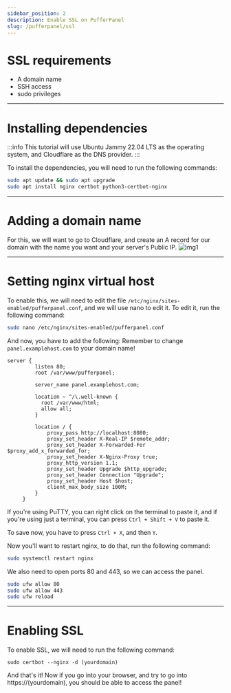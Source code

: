 ```yaml
---
sidebar_position: 2
description: Enable SSL on PufferPanel
slug: /pufferpanel/ssl
---
```


# SSL requirements
* A domain name
* SSH access
* sudo privileges

---

# Installing dependencies

:::info
This tutorial will use Ubuntu Jammy 22.04 LTS as the operating system, and Cloudflare as the DNS provider.
:::

To install the dependencies, you will need to run the following commands:

```bash
sudo apt update && sudo apt upgrade
sudo apt install nginx certbot python3-certbot-nginx
```

---

# Adding a domain name

For this, we will want to go to Cloudflare, and create an A record for our domain with the name you want and your server's Public IP.
![img1](https://i.imgur.com/kMBssuQ.png)

---

# Setting nginx virtual host

To enable this, we will need to edit the file `/etc/nginx/sites-enabled/pufferpanel.conf`, and we will use nano to edit it. To edit it, run the following command:
```bash
sudo nano /etc/nginx/sites-enabled/pufferpanel.conf
```

And now, you have to add the following:
Remember to change `panel.examplehost.com` to your domain name!


```
server {
         listen 80;
         root /var/www/pufferpanel;

         server_name panel.examplehost.com;

         location ~ ^/\.well-known {
           root /var/www/html;
           allow all;
         }

         location / {
             proxy_pass http://localhost:8080;
             proxy_set_header X-Real-IP $remote_addr;
             proxy_set_header X-Forwarded-For $proxy_add_x_forwarded_for;
             proxy_set_header X-Nginx-Proxy true;
             proxy_http_version 1.1;
             proxy_set_header Upgrade $http_upgrade;
             proxy_set_header Connection "Upgrade";
             proxy_set_header Host $host;
             client_max_body_size 100M;
         }
     }
```
If you're using PuTTY, you can right click on the terminal to paste it, and if you're using just a terminal, you can press `Ctrl + Shift + V` to paste it.

To save now, you have to press `Ctrl + X`, and then `Y`.

Now you'll want to restart nginx, to do that, run the following command:
```bash
sudo systemctl restart nginx
```

We also need to open ports 80 and 443, so we can access the panel.

```bash
sudo ufw allow 80
sudo ufw allow 443
sudo ufw reload
```

---

# Enabling SSL

To enable SSL, we will need to run the following command:
```
sudo certbot --nginx -d (yourdomain)
```

And that's it! Now if you go into your browser, and try to go into https://(yourdomain), you should be able to access the panel!